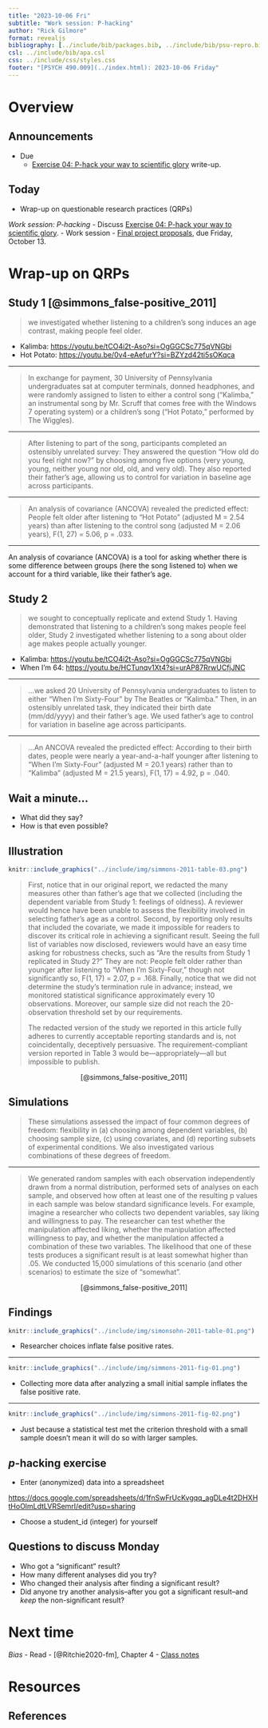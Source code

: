 ```yaml
---
title: "2023-10-06 Fri"
subtitle: "Work session: P-hacking"
author: "Rick Gilmore"
format: revealjs
bibliography: [../include/bib/packages.bib, ../include/bib/psu-repro.bib]
csl: ../include/bib/apa.csl
css: ../include/css/styles.css
footer: "[PSYCH 490.009](../index.html): 2023-10-06 Friday"
---
```


# Overview

## Announcements

- [Due]{.orange_due}
    - [Exercise 04: P-hack your way to scientific glory](exercises/ex04-p-hacking.qmd) write-up.

## Today

- Wrap-up on questionable research practices (QRPs)

*Work session: P-hacking*
- Discuss [Exercise 04: P-hack your way to scientific glory](exercises/ex04-p-hacking.qmd).
- Work session
    - [Final project proposals](exercises/final-project.qmd), [due Friday, October 13]{.orange_due}.
    
# Wrap-up on QRPs

## Study 1 [@simmons_false-positive_2011]

>we investigated whether listening to a children’s song induces an age contrast, making people feel older.

- Kalimba: <https://youtu.be/tCO4i2t-Aso?si=OgGGCSc775qVNGbi>
- Hot Potato: <https://youtu.be/0v4-eAefurY?si=BZYzd42ti5sOKqca>

---

>In exchange for payment, 30 University of Pennsylvania undergraduates sat at computer terminals, donned headphones, and were randomly assigned to listen to either a control song (“Kalimba,” an instrumental song by Mr. Scruff that comes free with the Windows 7 operating system) or a children’s song (“Hot Potato,” performed by The Wiggles).

---

>After listening to part of the song, participants completed an ostensibly unrelated survey: They answered the question “How old do you feel right now?” by choosing among five options (very young, young, neither young nor old, old, and very old). They also reported their father’s age, allowing us to control for variation in baseline age across participants.

---

>An analysis of covariance (ANCOVA) revealed the predicted effect: People felt older after listening to “Hot Potato” (adjusted M = 2.54 years) than after listening to the control song (adjusted M = 2.06 years), F(1, 27) = 5.06, p = .033.

---

::: {.callout-note}

An analysis of covariance (ANCOVA) is a tool for asking whether there is some difference between groups (here the song listened to) when we account for a third variable, like their father's age.

:::

## Study 2

>we sought to conceptually replicate and extend Study 1. Having demonstrated that listening to a children’s song makes people feel older, Study 2 investigated whether listening to a song about older age makes people actually younger.

- Kalimba: <https://youtu.be/tCO4i2t-Aso?si=OgGGCSc775qVNGbi>
- When I'm 64: <https://youtu.be/HCTunqv1Xt4?si=urAP87RrwUCfjJNC>

---

>...we asked 20 University of Pennsylvania undergraduates to listen to either “When I’m Sixty-Four” by The Beatles or “Kalimba.” Then, in an ostensibly unrelated task, they indicated their birth date (mm/dd/yyyy) and their father’s age. We used father’s age to control for variation in baseline age across participants.

---

>...An ANCOVA revealed the predicted effect: According to their birth dates, people were nearly a year-and-a-half younger after listening to “When I’m Sixty-Four” (adjusted M = 20.1 years) rather than to “Kalimba” (adjusted M = 21.5 years), F(1, 17) = 4.92, p = .040.

## Wait a minute...

- What did they say?
- How is that even possible?

## Illustration {.scrollable}

```r
knitr::include_graphics("../include/img/simmons-2011-table-03.png")
```

>First, notice that in our original report, we redacted the many measures other than father’s age that we collected (including the dependent variable from Study 1: feelings of oldness). A reviewer would hence have been unable to assess the flexibility involved in selecting father’s age as a control. Second, by reporting only results that included the covariate, we made it impossible for readers to discover its critical role in achieving a significant result. Seeing the full list of variables now disclosed, reviewers would have an easy time asking for robustness checks, such as “Are the results from Study 1 replicated in Study 2?” They are not: People felt older rather than younger after listening to “When I’m Sixty-Four,” though not significantly so, F(1, 17) = 2.07, p = .168. Finally, notice that we did not determine the study’s termination rule in advance; instead, we monitored statistical significance approximately every 10 observations. Moreover, our sample size did not reach the 20-observation threshold set by our requirements.
>
>The redacted version of the study we reported in this article fully adheres to currently acceptable reporting standards and is, not coincidentally, deceptively persuasive. The requirement-compliant version reported in Table 3 would be—appropriately—all but impossible to publish.

<p style="text-align: center;">
[@simmons_false-positive_2011]
</p>

## Simulations

>These simulations assessed the impact of four common degrees of freedom: flexibility in (a) choosing among dependent variables, (b) choosing sample size, (c) using covariates, and (d) reporting subsets of experimental conditions. We also investigated various combinations of these degrees of freedom.

---

>We generated random samples with each observation independently drawn from a normal distribution, performed sets of analyses on each sample, and observed how often at least one of the resulting p values in each sample was below standard significance levels. For example, imagine a researcher who collects two dependent variables, say liking and willingness to pay. The researcher can test whether the manipulation affected liking, whether the manipulation affected willingness to pay, and whether the manipulation affected a combination of these two variables. The likelihood that one of these tests produces a significant result is at least somewhat higher than .05. We conducted 15,000 simulations of this scenario (and other scenarios) to estimate the size of “somewhat".

<p style="text-align: center;">
[@simmons_false-positive_2011]
</p>

## Findings

```r
knitr::include_graphics("../include/img/simonsohn-2011-table-01.png")
```

- Researcher choices inflate false positive rates.

---

```r
knitr::include_graphics("../include/img/simmons-2011-fig-01.png")
```

- Collecting more data after analyzing a small initial sample inflates the false positive rate.

---

```r
knitr::include_graphics("../include/img/simmons-2011-fig-02.png")
```

- Just because a statistical test met the criterion threshold with a small sample doesn't mean it will do so with larger samples.

## *p*-hacking exercise

- Enter (anonymized) data into a spreadsheet

<https://docs.google.com/spreadsheets/d/1fnSwFrUcKvgqq_agDLe4t2DHXHtHoOlmLdtLVRSemrI/edit?usp=sharing>

- Choose a student_id (integer) for yourself

## Questions to discuss Monday

- Who got a "significant" result?
- How many different analyses did you try?
- Who changed their analysis after finding a significant result?
- Did anyone try another analysis--after you got a significant result--and *keep* the non-significant result?

# Next time

*Bias*
- Read
    - [@Ritchie2020-fm], Chapter 4
- [Class notes](wk08-2023-10-09.qmd)

# Resources

## References